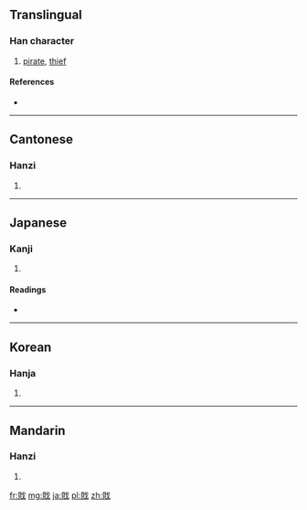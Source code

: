 {{also|賊}}
==Translingual==

===Han character===
{{Han char|rn=62|rad=戈|as=07|sn=11|four=|canj=月金戈 (BCI)}}

# [[pirate]], [[thief]]

====References====
* {{Han ref|kx=0413.061|dkj=11603|hdz=21406.130|uh=621D|ud=25117}}

----

==Cantonese==

===Hanzi===
{{yue-hanzi|jyut=|y=chaak6}}

# {{defn|lang=yue|sort=戈07}}

----

==Japanese==

===Kanji===
{{ja-kanji|grade=|rs=戈07}}

# {{defn|lang=ja|sort=戈07}}

====Readings====
* {{ja-readings|on=[[ぞく]] (zoku)|kun=[[そこなう]] (sokonau)}}

----

==Korean==

===Hanja===
{{ko-hanja|hangeul=적|eumhun=|rv=jeok|mr=chŏk|y=cek}}

# {{defn|lang=ko|sort=戈07}}

----

==Mandarin==

===Hanzi===
{{cmn-hanzi|pin=[[zéi]] ([[zei2]])|wg=tsei<sup>2</sup>}}

# {{defn|lang=cmn|sort=戈07}}

[[fr:戝]]
[[mg:戝]]
[[ja:戝]]
[[pl:戝]]
[[zh:戝]]